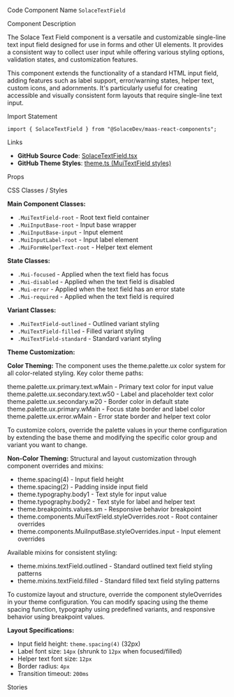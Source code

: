 
<Meta of={SolaceTextFieldStories} />

<Title>Text Field</Title>

<Description of={SolaceTextFieldStories} />

<Subtitle>Code Component Name</Subtitle>
`SolaceTextField`

<Subtitle>Component Description</Subtitle>

The Solace Text Field component is a versatile and customizable single-line text input field designed for use in forms and other UI elements. It provides a consistent way to collect user input while offering various styling options, validation states, and customization features.

This component extends the functionality of a standard HTML input field, adding features such as label support, error/warning states, helper text, custom icons, and adornments. It's particularly useful for creating accessible and visually consistent form layouts that require single-line text input.

<Subtitle>Import Statement</Subtitle>

```tsx
import { SolaceTextField } from "@SolaceDev/maas-react-components";
```

<Subtitle>Links</Subtitle>

- **GitHub Source Code**: [SolaceTextField.tsx](https://github.com/SolaceDev/maas-react-components/blob/main/src/components/form/SolaceTextField.tsx)
- **GitHub Theme Styles**: <a href="https://github.com/SolaceDev/maas-react-components/blob/main/src/resources/theme.ts#:~:text=MuiTextField" target="_blank">theme.ts (MuiTextField styles)</a>

<Subtitle>Props</Subtitle>

<ArgTypes of={SolaceTextFieldStories} />

<Subtitle>CSS Classes / Styles</Subtitle>

**Main Component Classes:**

- `.MuiTextField-root` - Root text field container
- `.MuiInputBase-root` - Input base wrapper
- `.MuiInputBase-input` - Input element
- `.MuiInputLabel-root` - Input label element
- `.MuiFormHelperText-root` - Helper text element

**State Classes:**

- `.Mui-focused` - Applied when the text field has focus
- `.Mui-disabled` - Applied when the text field is disabled
- `.Mui-error` - Applied when the text field has an error state
- `.Mui-required` - Applied when the text field is required

**Variant Classes:**

- `.MuiTextField-outlined` - Outlined variant styling
- `.MuiTextField-filled` - Filled variant styling
- `.MuiTextField-standard` - Standard variant styling

**Theme Customization:**

**Color Theming:**
The component uses the theme.palette.ux color system for all color-related styling. Key color theme paths:

<div style={{ display: "flex", alignItems: "center", margin: "8px 0" }}>
	<div
		style={{
			width: "16px",
			height: "16px",
			backgroundColor: "#273749",
			border: "1px solid rgba(0,0,0,0.2)",
			borderRadius: "3px",
			marginRight: "8px"
		}}
	></div>
	<span>theme.palette.ux.primary.text.wMain - Primary text color for input value</span>
</div>
<div style={{ display: "flex", alignItems: "center", margin: "8px 0" }}>
	<div
		style={{
			width: "16px",
			height: "16px",
			backgroundColor: "#B1B9C0",
			border: "1px solid rgba(0,0,0,0.2)",
			borderRadius: "3px",
			marginRight: "8px"
		}}
	></div>
	<span>theme.palette.ux.secondary.text.w50 - Label and placeholder text color</span>
</div>
<div style={{ display: "flex", alignItems: "center", margin: "8px 0" }}>
	<div
		style={{
			width: "16px",
			height: "16px",
			backgroundColor: "#E7E9EC",
			border: "1px solid rgba(0,0,0,0.2)",
			borderRadius: "3px",
			marginRight: "8px"
		}}
	></div>
	<span>theme.palette.ux.secondary.w20 - Border color in default state</span>
</div>
<div style={{ display: "flex", alignItems: "center", margin: "8px 0" }}>
	<div
		style={{
			width: "16px",
			height: "16px",
			backgroundColor: "#015B82",
			border: "1px solid rgba(0,0,0,0.2)",
			borderRadius: "3px",
			marginRight: "8px"
		}}
	></div>
	<span>theme.palette.ux.primary.wMain - Focus state border and label color</span>
</div>
<div style={{ display: "flex", alignItems: "center", margin: "8px 0" }}>
	<div
		style={{
			width: "16px",
			height: "16px",
			backgroundColor: "#E94C4E",
			border: "1px solid rgba(0,0,0,0.2)",
			borderRadius: "3px",
			marginRight: "8px"
		}}
	></div>
	<span>theme.palette.ux.error.wMain - Error state border and helper text color</span>
</div>

To customize colors, override the palette values in your theme configuration by extending the base theme and modifying the specific color group and variant you want to change.

**Non-Color Theming:**
Structural and layout customization through component overrides and mixins:

- theme.spacing(4) - Input field height
- theme.spacing(2) - Padding inside input field
- theme.typography.body1 - Text style for input value
- theme.typography.body2 - Text style for label and helper text
- theme.breakpoints.values.sm - Responsive behavior breakpoint
- theme.components.MuiTextField.styleOverrides.root - Root container overrides
- theme.components.MuiInputBase.styleOverrides.input - Input element overrides

Available mixins for consistent styling:

- theme.mixins.textField.outlined - Standard outlined text field styling patterns
- theme.mixins.textField.filled - Standard filled text field styling patterns

To customize layout and structure, override the component styleOverrides in your theme configuration. You can modify spacing using the theme spacing function, typography using predefined variants, and responsive behavior using breakpoint values.

**Layout Specifications:**

- Input field height: `theme.spacing(4)` (32px)
- Label font size: `14px` (shrunk to `12px` when focused/filled)
- Helper text font size: `12px`
- Border radius: `4px`
- Transition timeout: `200ms`

<Subtitle>Stories</Subtitle>

<CustomStories />
